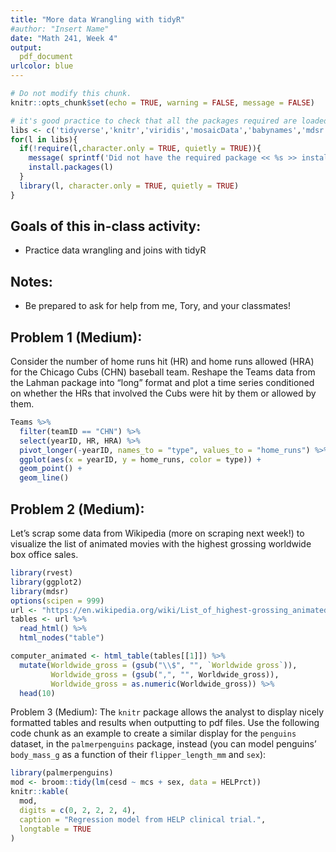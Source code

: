 ```yaml
---
title: "More data Wrangling with tidyR"
#author: "Insert Name"
date: "Math 241, Week 4"
output:
  pdf_document
urlcolor: blue
---
```


```r
# Do not modify this chunk.
knitr::opts_chunk$set(echo = TRUE, warning = FALSE, message = FALSE)
```

```r
# it's good practice to check that all the packages required are loaded and installed
libs <- c('tidyverse','knitr','viridis','mosaicData','babynames','mdsr','Lahman','nycflights13')
for(l in libs){
  if(!require(l,character.only = TRUE, quietly = TRUE)){
    message( sprintf('Did not have the required package << %s >> installed. Downloading now ... ',l))
    install.packages(l) 
  }
  library(l, character.only = TRUE, quietly = TRUE)
}
```

## Goals of this in-class activity:

- Practice data wrangling and joins with tidyR

## Notes:

* Be prepared to ask for help from me, Tory, and your classmates!

## Problem 1 (Medium): 
Consider the number of home runs hit (HR) and home runs allowed (HRA) for the Chicago Cubs (CHN) baseball team. Reshape the Teams data from the Lahman package into “long” format and plot a time series conditioned on whether the HRs that involved the Cubs were hit by them or allowed by them.

```r
Teams %>% 
  filter(teamID == "CHN") %>%
  select(yearID, HR, HRA) %>%
  pivot_longer(-yearID, names_to = "type", values_to = "home_runs") %>%
  ggplot(aes(x = yearID, y = home_runs, color = type)) +
  geom_point() +
  geom_line()
```


## Problem 2 (Medium): 
Let's scrap some data from Wikipedia (more on scraping next week!) to visualize the list of animated movies with the highest grossing worldwide box office sales. 

```r
library(rvest)
library(ggplot2)
library(mdsr)
options(scipen = 999)
url <- "https://en.wikipedia.org/wiki/List_of_highest-grossing_animated_films"
tables <- url %>%
  read_html() %>%
  html_nodes("table")

computer_animated <- html_table(tables[[1]]) %>%
  mutate(Worldwide_gross = (gsub("\\$", "", `Worldwide gross`)),
         Worldwide_gross = (gsub(",", "", Worldwide_gross)),
         Worldwide_gross = as.numeric(Worldwide_gross)) %>%
  head(10)
```

Problem 3 (Medium): The `knitr` package allows the analyst to display nicely formatted tables and results when outputting to pdf files. Use the following code chunk as an example to create a similar display for the `penguins` dataset, in the `palmerpenguins` package, instead (you can model penguins' `body_mass_g` as a function of their `flipper_length_mm` and `sex`):

```r
library(palmerpenguins)
mod <- broom::tidy(lm(cesd ~ mcs + sex, data = HELPrct))
knitr::kable(
  mod,
  digits = c(0, 2, 2, 2, 4),
  caption = "Regression model from HELP clinical trial.",
  longtable = TRUE
)
```